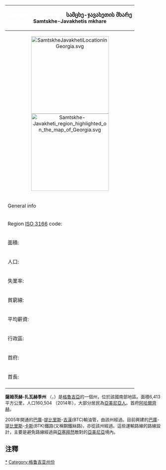 {{Link style|time=2015-12-12T05:12:55+00:00}}
<!--[[File:SamtskheJavakhetiLocationinGeorgia.svg|right]]-->
{|cellpadding="5" cellspacing="1" align="right" style="margin: 5px 5px 5px 1em; border: 1px solid black;"
|-
! colspan="2" bgcolor=#8B864E | <font size="+1" color=white>Samtskhe-Javakheti</font>
<font size="+1">სამცხე-ჯავახეთის მხარე</font><br />
Samtskhe-Javakhetis mkhare
|-
| colspan="2" align="center" | [[File:SamtskheJavakhetiLocationinGeorgia.svg|250px]]<br />[[File:Samtskhe-Javakheti_region_highlighted_on_the_map_of_Georgia.svg|250px]]
|-
! colspan="2" bgcolor=#CDC673 | General info
|-
| Region [[ISO_3166|ISO 3166]] code: || GE-SJ
|-
| 面積:  || 6,413 km²
|-
| 人口: || 160,504 (2014)
|-
| 失業率: || 4.6%<ref name="#1">{{cite web |url=http://www.investmentguide.ge/pages/country_overview/regional_overview/samtskhe-javakheti/ |title=存档副本 |accessdate=2007-10-23 |deadurl=yes |archiveurl=https://web.archive.org/web/20070928231713/http://www.investmentguide.ge/pages/country_overview/regional_overview/samtskhe-javakheti/ |archivedate=2007-09-28 }}</ref>
|-
| 貧窮線: || 60%<ref name="#1"/>
|-
| 平均薪資: || $46 per month<ref>https://archive.is/20121130185627/http://www.eurasianet.org/georgia/samtskhe/</ref>
|-
| 行政區: || 6 regions
|-
| 首府: || [[:en:Akhaltsikhe|阿哈爾齊赫]]
|-
| 首長: || Giorgi Khachidze
|-
|}
'''薩姆茨赫-扎瓦赫季州''' （{{lang-ka|სამცხე-ჯავახეთი}}，{{lang-hy|Սամցխե-Ջավախեթի}}）是[[格魯吉亞|格魯吉亞]]的一個州，位於該國南部地區。面積6,413平方公里，人口160,504 （2014年），大部分居民為[[亞美尼亞人|亞美尼亞人]]。首府[[阿哈爾齊赫|阿哈爾齊赫]]。

2005年開通的[[巴庫|巴庫]]-[[提比里斯|提比里斯]]-[[吉漢|吉漢]](BTC)輸油管，由該州經過。目前興建的[[巴庫|巴庫]]-[[提比里斯|提比里斯]]-[[卡斯|卡斯]](BTK)鐵路(又稱鋼鐵絲路)，亦從該州經過。這些運輸路線的路線設計，主要是避免路線經過與[[亞塞拜然|亞塞拜然]]敵對的[[亞美尼亞|亞美尼亞]]境內。

== 注釋 ==
<div class="references-small">
<references />
</div>

[[Category:萨姆茨赫-扎瓦赫季州|*]]
[[Category:格鲁吉亚州份|Category:格鲁吉亚州份]]
